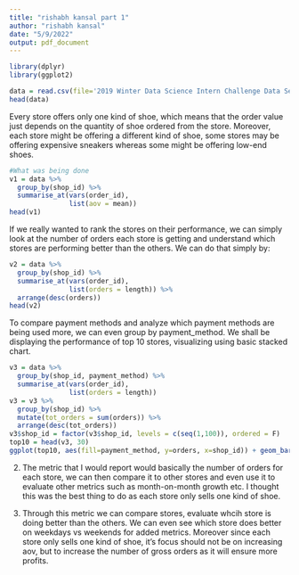 ```yaml
---
title: "rishabh kansal part 1"
author: "rishabh kansal"
date: "5/9/2022"
output: pdf_document
---
```


```r
library(dplyr)    
library(ggplot2)
```

```r
data = read.csv(file='2019 Winter Data Science Intern Challenge Data Set - Sheet1.csv',header=TRUE)
head(data)
```
Every store offers only one kind of shoe, which means that the order value just depends on the quantity of shoe ordered from the store. Moreover, each store might be offering a different kind of shoe, some stores may be offering expensive sneakers whereas some might be offering low-end shoes.
```r
#What was being done
v1 = data %>%
  group_by(shop_id) %>%
  summarise_at(vars(order_id),
               list(aov = mean))
head(v1)
```

If we really wanted to rank the stores on their performance, we can simply look at the number of orders each store is getting and understand which stores are performing better than the others. We can do that simply by:
```r
v2 = data %>%
  group_by(shop_id) %>%
  summarise_at(vars(order_id),
               list(orders = length)) %>%
  arrange(desc(orders))
head(v2)
```
To compare payment methods and analyze which payment methods are being used more, we can even group by payment_method. We shall be displaying the performance of top 10 stores, visualizing using basic stacked chart.
```r
v3 = data %>%
  group_by(shop_id, payment_method) %>%
  summarise_at(vars(order_id),
               list(orders = length))
v3 = v3 %>%
  group_by(shop_id) %>%
  mutate(tot_orders = sum(orders)) %>%
  arrange(desc(tot_orders))
v3$shop_id = factor(v3$shop_id, levels = c(seq(1,100)), ordered = F)
top10 = head(v3, 30)
ggplot(top10, aes(fill=payment_method, y=orders, x=shop_id)) + geom_bar(position="stack", stat="identity")
```
2. The metric that I would report would basically the number of orders for each store, we can then compare it to other stores and even use it to evaluate other metrics such as month-on-month growth etc. I thought this was the best thing to do as each store only sells one kind of shoe.

3. Through this metric we can compare stores, evaluate whcih store is doing better than the others. We can even see which store does better on weekdays vs weekends for added metrics. Moreover since each store only sells one kind of shoe, it's focus should not be on increasing aov, but to increase the number of gross orders as it will ensure more profits.


